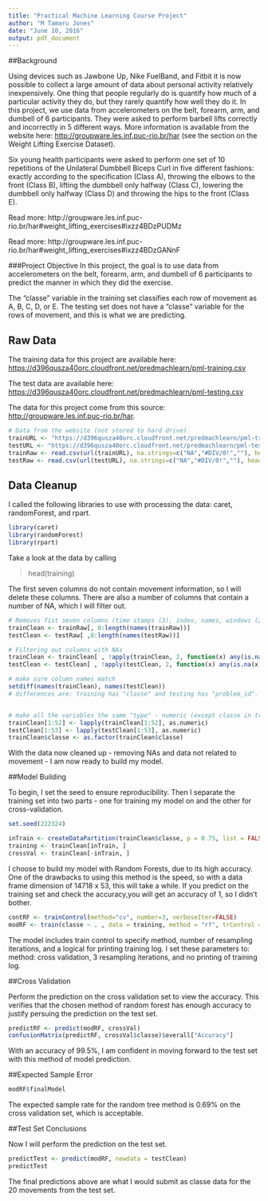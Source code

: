 ```yaml
---
title: "Practical Machine Learning Course Project"
author: "M Tamaru Jones"
date: "June 10, 2016"
output: pdf_document
---
```


##Background

Using devices such as Jawbone Up, Nike FuelBand, and Fitbit it is now possible to collect a large amount of data about personal activity relatively inexpensively. One thing that people regularly do is quantify how much of a particular activity they do, but they rarely quantify how well they do it. In this project, we use data from accelerometers on the belt, forearm, arm, and dumbell of 6 participants. They were asked to perform barbell lifts correctly and incorrectly in 5 different ways. More information is available from the website here: <http://groupware.les.inf.puc-rio.br/har> (see the section on the Weight Lifting Exercise Dataset).

Six young health participants were asked to perform one set of 10 repetitions of the Unilateral Dumbbell Biceps Curl in five different fashions: exactly according to the specification (Class A), throwing the elbows to the front (Class B), lifting the dumbbell only halfway (Class C), lowering the dumbbell only halfway (Class D) and throwing the hips to the front (Class E).

Read more: http://groupware.les.inf.puc-rio.br/har#weight_lifting_exercises#ixzz4BDzPUDMz

Read more: http://groupware.les.inf.puc-rio.br/har#weight_lifting_exercises#ixzz4BDzGANnF

###Project Objective
In this project, the goal is to use data from accelerometers on the belt, forearm, arm, and dumbell of 6 participants to predict the manner in which they did the exercise. 

The "classe" variable in the training set classifies each row of movement as A, B, C, D, or E.
The testing set does not have a "classe" variable for the rows of movement, and this is what we are predicting.

## Raw Data

The training data for this project are available here:
<https://d396qusza40orc.cloudfront.net/predmachlearn/pml-training.csv>

The test data are available here:
<https://d396qusza40orc.cloudfront.net/predmachlearn/pml-testing.csv>

The data for this project come from this source: <http://groupware.les.inf.puc-rio.br/har>. 

```r
# Data from the website (not stored to hard drive)
trainURL <- "https://d396qusza40orc.cloudfront.net/predmachlearn/pml-training.csv"
testURL <- "https://d396qusza40orc.cloudfront.net/predmachlearn/pml-testing.csv"
trainRaw <- read.csv(url(trainURL), na.strings=c("NA","#DIV/0!",""), header=TRUE, sep = ",")
testRaw <- read.csv(url(testURL), na.strings=c("NA","#DIV/0!",""), header=TRUE, sep = ",")
```

## Data Cleanup

I called the following libraries to use with processing the data: 
caret, randomForest, and rpart.
```r
library(caret)
library(randomForest)
library(rpart)
```

Take a look at the data by calling 

> head(training)

The first seven columns do not contain movement information, so I will delete these columns. There are also a number of columns that contain a number of NA, which I will filter out.

```r
# Removes fist seven columns (time stamps (3), index, names, windows (2))
trainClean <- trainRaw[, 8:length(names(trainRaw))]
testClean <- testRaw[ ,8:length(names(testRaw))]

# Filtering out columns with NAs
trainClean <- trainClean[ , !apply(trainClean, 2, function(x) any(is.na(x)))]
testClean <- testClean[ , !apply(testClean, 2, function(x) any(is.na(x)))]

# make sure column names match
setdiff(names(trainClean), names(testClean))
# differences are: training has "classe" and testing has "problem_id". 


# make all the variables the same "type" - numeric (except classe in training)
trainClean[1:52] <- lapply(trainClean[1:52], as.numeric)
testClean[1:53] <- lapply(testClean[1:53], as.numeric)
trainClean$classe <- as.factor(trainClean$classe)
```

With the data now cleaned up - removing NAs and data not related to movement - I am now ready to build my model.

##Model Building

To begin, I set the seed to ensure reproducibility. Then I separate the training set into two parts - one for training my model on and the other for cross-validation.

```r
set.seed(222324)

inTrain <- createDataPartition(trainClean$classe, p = 0.75, list = FALSE)
training <- trainClean[inTrain, ]
crossVal <- trainClean[-inTrain, ]
```

I choose to build my model with Random Forests, due to its high accuracy. One of the drawbacks to using this method is the speed, so with a data frame dimension of 14718 x 53, this will take a while. If you predict on the training set and check the accuracy,you will get an accuracy of 1, so I didn't bother.

```r
contRF <- trainControl(method="cv", number=3, verboseIter=FALSE)
modRF <- train(classe ~ . , data = training, method = "rf", trControl = contRF)
```

The model includes train control to specify method, number of resampling iterations, and a logical for printing training log. I set these parameters to: method: cross validation, 3 resampling iterations, and no printing of training log.

##Cross Validation

Perform the prediction on the cross validation set to view the accuracy. This verifies that the chosen method of random forest has enough accuracy to justify persuing the prediction on the test set.
```r
predictRF <- predict(modRF, crossVal)
confusionMatrix(predictRF, crossVal$classe)$overall["Accuracy"]
```

With an accuracy of 99.5%, I am confident in moving forward to the test set with this method of model prediction.

##Expected Sample Error

```r
modRF$finalModel
```
The expected sample rate for the random tree method is 0.69% on the cross validation set, which is acceptable.

##Test Set Conclusions

Now I will perform the prediction on the test set.

```r
predictTest <- predict(modRF, newdata = testClean)
predictTest
```

The final predictions above are what I would submit as classe data for the 20 movements from the test set.